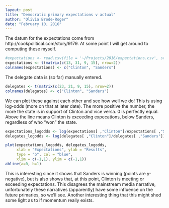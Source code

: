 ```yaml
---
layout: post
title: "Democratic primary expectations v actual"
author: "Olivia Brode-Roger"
date: "February 10, 2016"
---
```


The datum for the expectations come from http://cookpolitical.com/story/9179. At some point I will get around to computing these myself.

```r
#expectations <- read.csv(file = '~/Projects/2016/expectations.csv', stringsAsFactors = FALSE)
expectations <- t(matrix(c(13, 31, 9, 15), nrow=2))
colnames(expectations) <- c("Clinton", "Sanders")
```

The delegate data is (so far) manually entered.

```r
delegates <- t(matrix(c(23, 21, 9, 15), nrow=2))
colnames(delegates) <- c("Clinton", "Sanders")
```

We can plot these against each other and see how well we do!
This is using log-odds (more on that at later date).
The more positive the number, the more the state is in support of Clinton and vice versa. 0 is perfectly equal. Above the line means Clinton is exceeding expecations, below Sanders, regardless of who "won" the state.

```r
expectations_logodds <- log(expectations[ ,"Clinton"]/expectations[ ,"Sanders"])
delegates_logodds <- log(delegates[ ,"Clinton"]/delegates[ ,"Sanders"])

plot(expectations_logodds, delegates_logodds,
     xlab = "Expectations", ylab = "Results",
     type = "b", col = "blue",
     xlim = c(-1,1), ylim = c(-1,1))
abline(a=0, b=1)
```

This is interesting since it shows that Sanders is winning (points are y-negative), but is also shows that, at this point, Clinton is meeting or exceeding expectations. This disagrees the mainstream media narrative, unfortunately these narratives (apparently) have some influence on the future primaries, so we'll see.
Another interesting thing that this might shed some light as to if momentum really exists.